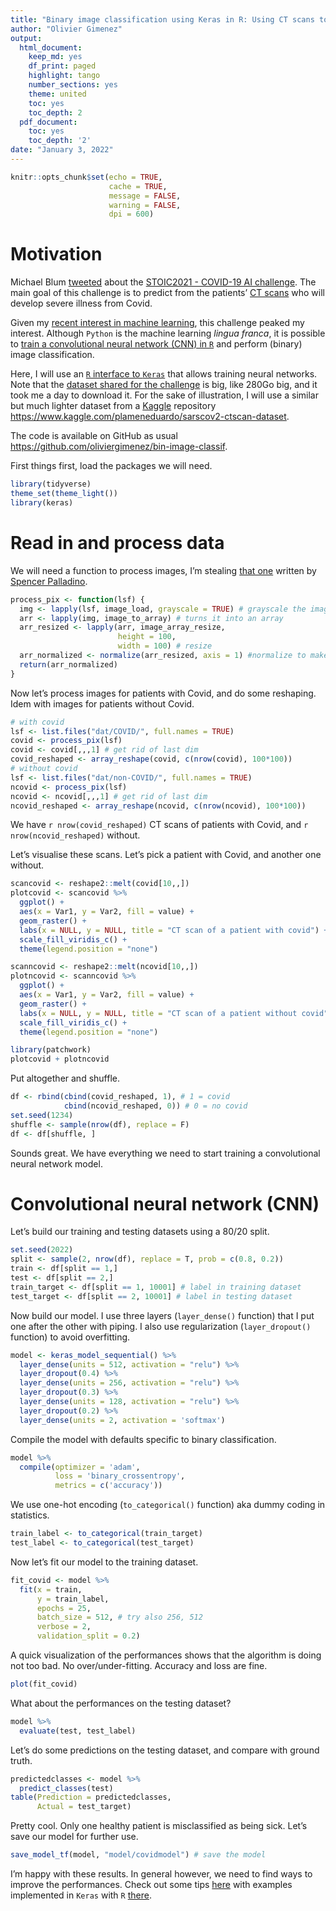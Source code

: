 ```yaml
---
title: "Binary image classification using Keras in R: Using CT scans to predict patients with Covid."
author: "Olivier Gimenez"
output:
  html_document:
    keep_md: yes
    df_print: paged
    highlight: tango
    number_sections: yes
    theme: united
    toc: yes
    toc_depth: 2
  pdf_document:
    toc: yes
    toc_depth: '2'
date: "January 3, 2022"
---
```


```r
knitr::opts_chunk$set(echo = TRUE, 
                      cache = TRUE, 
                      message = FALSE, 
                      warning = FALSE, 
                      dpi = 600)
```

# Motivation

Michael Blum [tweeted](https://twitter.com/mblum_g/status/1475940763716444161?s=20) about the [STOIC2021 - COVID-19 AI challenge](https://stoic2021.grand-challenge.org/stoic2021/). The main goal of this challenge is to predict from the patients' [CT scans](https://en.wikipedia.org/wiki/CT_scan) who will develop severe illness from Covid. 

Given my [recent interest in machine learning](https://oliviergimenez.github.io/blog/learning-machine-learning/), this challenge peaked my interest. Although `Python` is the machine learning *lingua franca*, it is possible to [train a convolutional neural network (CNN) in `R`](https://github.com/oliviergimenez/computo-deeplearning-occupany-lynx) and perform (binary) image classification.

Here, I will use an [`R` interface to `Keras`](https://keras.rstudio.com/) that allows training neural networks. Note that the [dataset shared for the challenge](https://stoic2021.grand-challenge.org/stoic-db/) is big, like 280Go big, and it took me a day to download it. For the sake of illustration, I will use a similar but much lighter dataset from a [Kaggle](https://en.wikipedia.org/wiki/Kaggle) repository <https://www.kaggle.com/plameneduardo/sarscov2-ctscan-dataset>. 

The code is available on GitHub as usual <https://github.com/oliviergimenez/bin-image-classif>. 

First things first, load the packages we will need.
```r
library(tidyverse)
theme_set(theme_light())
library(keras)
```

# Read in and process data

We will need a function to process images, I'm stealing [that one](https://rpubs.com/spalladino14/653239) written by [Spencer Palladino](https://www.linkedin.com/in/spencer-palladino/).
```r
process_pix <- function(lsf) {
  img <- lapply(lsf, image_load, grayscale = TRUE) # grayscale the image
  arr <- lapply(img, image_to_array) # turns it into an array
  arr_resized <- lapply(arr, image_array_resize, 
                        height = 100, 
                        width = 100) # resize
  arr_normalized <- normalize(arr_resized, axis = 1) #normalize to make small numbers 
  return(arr_normalized)
}
```

Now let's process images for patients with Covid, and do some reshaping. Idem with images for patients without Covid. 
```r
# with covid
lsf <- list.files("dat/COVID/", full.names = TRUE) 
covid <- process_pix(lsf)
covid <- covid[,,,1] # get rid of last dim
covid_reshaped <- array_reshape(covid, c(nrow(covid), 100*100))
# without covid
lsf <- list.files("dat/non-COVID/", full.names = TRUE) 
ncovid <- process_pix(lsf)
ncovid <- ncovid[,,,1] # get rid of last dim
ncovid_reshaped <- array_reshape(ncovid, c(nrow(ncovid), 100*100))
```

We have `r nrow(covid_reshaped)` CT scans of patients with Covid, and `r nrow(ncovid_reshaped)` without. 

Let's visualise these scans. Let's pick a patient with Covid, and another one without.
```r
scancovid <- reshape2::melt(covid[10,,])
plotcovid <- scancovid %>%
  ggplot() +
  aes(x = Var1, y = Var2, fill = value) + 
  geom_raster() +
  labs(x = NULL, y = NULL, title = "CT scan of a patient with covid") + 
  scale_fill_viridis_c() + 
  theme(legend.position = "none")

scanncovid <- reshape2::melt(ncovid[10,,])
plotncovid <- scanncovid %>%
  ggplot() +
  aes(x = Var1, y = Var2, fill = value) + 
  geom_raster() +
  labs(x = NULL, y = NULL, title = "CT scan of a patient without covid") + 
  scale_fill_viridis_c() + 
  theme(legend.position = "none")

library(patchwork)
plotcovid + plotncovid
```

Put altogether and shuffle.
```r
df <- rbind(cbind(covid_reshaped, 1), # 1 = covid
            cbind(ncovid_reshaped, 0)) # 0 = no covid
set.seed(1234)
shuffle <- sample(nrow(df), replace = F)
df <- df[shuffle, ]
```

Sounds great. We have everything we need to start training a convolutional neural network model. 

# Convolutional neural network (CNN)

Let's build our training and testing datasets using a 80/20 split. 
```r
set.seed(2022)
split <- sample(2, nrow(df), replace = T, prob = c(0.8, 0.2))
train <- df[split == 1,]
test <- df[split == 2,]
train_target <- df[split == 1, 10001] # label in training dataset
test_target <- df[split == 2, 10001] # label in testing dataset
```

Now build our model. I use three layers (`layer_dense()` function) that I put one after the other with piping. I also use regularization (`layer_dropout()` function) to avoid overfitting. 
```r
model <- keras_model_sequential() %>%
  layer_dense(units = 512, activation = "relu") %>% 
  layer_dropout(0.4) %>%
  layer_dense(units = 256, activation = "relu") %>%
  layer_dropout(0.3) %>%
  layer_dense(units = 128, activation = "relu") %>%
  layer_dropout(0.2) %>%
  layer_dense(units = 2, activation = 'softmax')
```

Compile the model with defaults specific to binary classification. 
```r
model %>%
  compile(optimizer = 'adam',
          loss = 'binary_crossentropy', 
          metrics = c('accuracy'))
```

We use one-hot encoding (`to_categorical()` function) aka dummy coding in statistics.
```r
train_label <- to_categorical(train_target)
test_label <- to_categorical(test_target)
```

Now let's fit our model to the training dataset. 
```r
fit_covid <- model %>%
  fit(x = train,
      y = train_label, 
      epochs = 25,
      batch_size = 512, # try also 256, 512
      verbose = 2,
      validation_split = 0.2)
```

A quick visualization of the performances shows that the algorithm is doing not too bad. No over/under-fitting. Accuracy and loss are fine.
```r
plot(fit_covid)
```

What about the performances on the testing dataset?
```r
model %>%
  evaluate(test, test_label)
```

Let's do some predictions on the testing dataset, and compare with ground truth. 
```r
predictedclasses <- model %>%
  predict_classes(test)
table(Prediction = predictedclasses, 
      Actual = test_target)
```

Pretty cool. Only one healthy patient is misclassified as being sick. Let's save our model for further use. 
```r
save_model_tf(model, "model/covidmodel") # save the model
```

I'm happy with these results. In general however, we need to find ways to improve the performances. Check out some tips [here](https://machinelearningmastery.com/improve-deep-learning-performance/) with examples implemented in `Keras` with `R` [there](https://keras.rstudio.com/articles/examples/index.html).